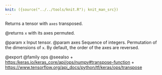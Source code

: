 ```yaml
---
knit: ({source("../../tools/knit.R"); knit_man_src})
---
```

Returns a tensor with `axes` transposed.

@returns
`x` with its axes permuted.

@param x Input tensor.
@param axes Sequence of integers. Permutation of the dimensions of `x`.
    By default, the order of the axes are reversed.

@export
@family ops
@seealso
+ <https:/keras.io/keras_core/api/ops/numpy#transpose-function>
+ <https://www.tensorflow.org/api_docs/python/tf/keras/ops/transpose>
